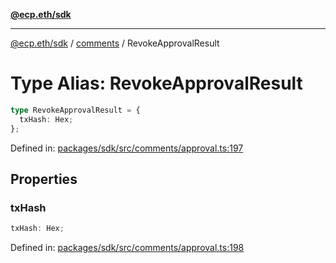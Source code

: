 [**@ecp.eth/sdk**](../../index.mdx)

***

[@ecp.eth/sdk](/sdk-reference/index.mdx) / [comments](/sdk-reference/comments/index.mdx) / RevokeApprovalResult

# Type Alias: RevokeApprovalResult

```ts
type RevokeApprovalResult = {
  txHash: Hex;
};
```

Defined in: [packages/sdk/src/comments/approval.ts:197](https://github.com/ecp-eth/comments-monorepo/blob/main/packages/sdk/src/comments/approval.ts#L197)

## Properties

### txHash

```ts
txHash: Hex;
```

Defined in: [packages/sdk/src/comments/approval.ts:198](https://github.com/ecp-eth/comments-monorepo/blob/main/packages/sdk/src/comments/approval.ts#L198)
